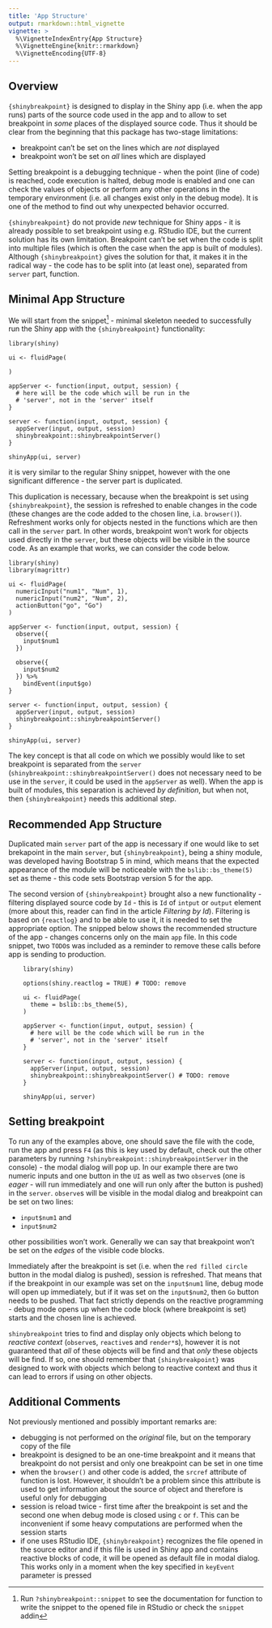 ```yaml
---
title: 'App Structure'
output: rmarkdown::html_vignette
vignette: >
  %\VignetteIndexEntry{App Structure}
  %\VignetteEngine{knitr::rmarkdown}
  %\VignetteEncoding{UTF-8}
---
```


## Overview

`{shinybreakpoint}` is designed to display in the Shiny app (i.e. when the app runs) parts of the source code used in the app and to allow to set breakpoint in *some* places of the displayed source code. Thus it should be clear from the beginning that this package has two-stage limitations:

-   breakpoint can't be set on the lines which are *not* displayed
-   breakpoint won't be set on *all* lines which are displayed

Setting breakpoint is a debugging technique - when the point (line of code) is reached, code execution is halted, debug mode is enabled and one can check the values of objects or perform any other operations in the temporary environment (i.e. all changes exist only in the debug mode). It is one of the method to find out why unexpected behavior occurred.

`{shinybreakpoint}` do not provide *new* technique for Shiny apps - it is already possible to set breakpoint using e.g. RStudio IDE, but the current solution has its own limitation. Breakpoint can't be set when the code is split into multiple files (which is often the case when the app is built of modules). Although `{shinybreakpoint}` gives the solution for that, it makes it in the radical way - the code has to be split into (at least one), separated from `server` part, function.

## Minimal App Structure

We will start from the snippet^[Run `?shinybreakpoint::snippet` to see the documentation for function to write the snippet to the opened file in RStudio or check the `snippet` addin] - minimal skeleton needed to successfully run the Shiny app with the `{shinybreakpoint}` functionality:

    library(shiny)

    ui <- fluidPage(
      
    )

    appServer <- function(input, output, session) {
      # here will be the code which will be run in the
      # 'server', not in the 'server' itself
    }

    server <- function(input, output, session) {
      appServer(input, output, session)
      shinybreakpoint::shinybreakpointServer()
    }

    shinyApp(ui, server)

it is very similar to the regular Shiny snippet, however with the one significant difference - the server part is duplicated.

This duplication is necessary, because when the breakpoint is set using `{shinybreakpoint}`, the session is refreshed to enable changes in the code (these changes are the code added to the chosen line, i.a. `browser()`). Refreshment works only for objects nested in the functions which are then call in the `server` part. In other words, breakpoint won't work for objects used directly in the `server`, but these objects will be visible in the source code. As an example that works, we can consider the code below.

    library(shiny)
    library(magrittr)

    ui <- fluidPage(
      numericInput("num1", "Num", 1),
      numericInput("num2", "Num", 2),
      actionButton("go", "Go")
    )

    appServer <- function(input, output, session) {
      observe({
        input$num1
      })
      
      observe({
        input$num2
      }) %>% 
        bindEvent(input$go)
    }

    server <- function(input, output, session) {
      appServer(input, output, session)
      shinybreakpoint::shinybreakpointServer()
    }

    shinyApp(ui, server)

The key concept is that all code on which we possibly would like to set breakpoint is separated from the `server` (`shinybreakpoint::shinybreakpointServer()` does not necessary need to be use in the `server`, it could be used in the `appServer` as well). When the app is built of modules, this separation is achieved *by definition*, but when not, then `{shinybreakpoint}` needs this additional step.

## Recommended App Structure

Duplicated main `server` part of the app is necessary if one would like to set brekapoint in the main `server`, but `{shinybreakpoint}`, being a shiny module, was developed having Bootstrap 5 in mind, which means that the expected appearance of the module will be noticeable with the `bslib::bs_theme(5)` set as theme - this code sets Bootstrap version 5 for the app.

The second version of `{shinybreakpoint}` brought also a new functionality - filtering displayed source code by `Id` - this is `Id` of `intput` or `output` element (more about this, reader can find in the article <i>Filtering by Id</i>). Filtering is based on `{reactlog}` and to be able to use it, it is needed to set the appropriate option. The snipped below shows the recommended structure of the app - changes concerns only on the main `app` file. In this code snippet, two `TODO`s was included as a reminder to remove these calls before app is sending to production.

```
    library(shiny)

    options(shiny.reactlog = TRUE) # TODO: remove

    ui <- fluidPage(
      theme = bslib::bs_theme(5),
    )

    appServer <- function(input, output, session) {
      # here will be the code which will be run in the
      # 'server', not in the 'server' itself
    }

    server <- function(input, output, session) {
      appServer(input, output, session)
      shinybreakpoint::shinybreakpointServer() # TODO: remove
    }

    shinyApp(ui, server)
```

## Setting breakpoint

To run any of the examples above, one should save the file with the code, run the app and press `F4` (as this is key used by default, check out the other parameters by running `?shinybreakpoint::shinybreakpointServer` in the console) - the modal dialog will pop up. In our example there are two numeric inputs and one button in the `UI` as well as two `observe`s (one is *eager* - will run immediately and one will run only after the button is pushed) in the `server`. `observe`s will be visible in the modal dialog and breakpoint can be set on two lines:

-   `input$num1` and
-   `input$num2`

other possibilities won't work. Generally we can say that breakpoint won't be set on the *edges* of the visible code blocks.

Immediately after the breakpoint is set (i.e. when the `red filled circle` button in the modal dialog is pushed), session is refreshed. That means that if the breakpoint in our example was set on the `input$num1` line, debug mode will open up immediately, but if it was set on the `input$num2`, then `Go` button needs to be pushed. That fact strictly depends on the reactive programming - debug mode opens up when the code block (where breakpoint is set) starts and the chosen line is achieved.

 `shinybreakpoint` tries to find and display only objects which belong to *reactive context* (`observe`s, `reactive`s and `render*`s), however it is not guaranteed that *all* of these objects will be find and that *only* these objects will be find. If so, one should remember that `{shinybreakpoint}` was designed to work with objects which belong to reactive context and thus it can lead to errors if using on other objects.

## Additional Comments

Not previously mentioned and possibly important remarks are:

- debugging is not performed on the *original* file, but on the temporary copy of the file
- breakpoint is designed to be an one-time breakpoint and it means that breakpoint do not persist and only one breakpoint can be set in one time
- when the `browser()` and other code is added, the `srcref` attribute of function is lost. However, it shouldn't be a problem since this attribute is used to get information about the source of object and therefore is useful only for debugging
- session is reload twice - first time after the breakpoint is set and the second one when debug mode is closed using `c` or `f`. This can be inconvenient if some heavy computations are performed when the session starts
- if one uses RStudio IDE, `{shinybreakpoint}` recognizes the file opened in the source editor and if this file is used in Shiny app and contains reactive blocks of code, it will be opened as default file in modal dialog. This works only in a moment when the key specified in `keyEvent` parameter is pressed
